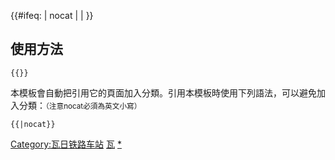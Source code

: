 {{鐵道路線| lua=1
| 模板名稱 = 瓦日铁路
| 名稱 = [[瓦日铁路]]
| 代表色 = #0033c9
| Logo = [[File:China_Railways.svg|17px]]
| 背景顏色 = #FFFFFF
| 車站列表 = 瓦塘 ~ 蔡家崖 ~ 兴县 ~ 白文 ~ 临县北 ~ 临县 ~ 三交 ~ 林家坪 ~ 孟门 ~ 留誉 ~ 石楼县 ~ 隰县 ~ 蒲县 ~ 龙马 ~ 辛堡 ~ 洪洞北 ~ 浮山 ~ 安泽 ~ 长子南 ~ 壶关 ~ 平顺站 (山西省) ~ 红旗渠 ~ 水冶南 ~ 鹤壁时丰 ~ 汤阴东 ~ 胡庄 ~ 井店南 ~ 濮阳西 ~ 濮阳 ~ 柴村 ~ 范县 ~ 台前北 ~ 梁山北 ~ 东平站 (山东省) ~ 宁阳东 ~ 天宝站 (山东省) ~ 郭家沟 ~ 沂源 ~ 沂水西 ~ 莒县西 ~ 文疃 ~ 巨峰
|注釋 = 
}}
<includeonly>{{#ifeq: {{{1}}} | nocat | <!--空--> | [[Category:瓦日铁路车站]] }}</includeonly><noinclude>

==使用方法==
 <nowiki>{{</nowiki>{{PAGENAME}}<nowiki>}}</nowiki>
本模板會自動把引用它的頁面加入分類。引用本模板時使用下列語法，可以避免加入分類：<small>（注意nocat必須為英文小寫）</small>
 <nowiki>{{</nowiki>{{PAGENAME}}<nowiki>|nocat}}</nowiki>
[[Category:中國鐵路路線模板|瓦]]
[[Category:瓦日铁路车站|*]]
</noinclude>